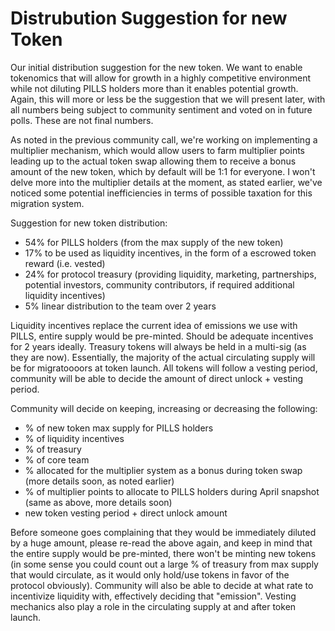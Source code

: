 # Distrubution Suggestion for new Token

Our initial distribution suggestion for the new token. We want to enable tokenomics that will allow for growth in a highly competitive environment while not diluting PILLS holders more than it enables potential growth. Again, this will more or less be the suggestion that we will present later, with all numbers being subject to community sentiment and voted on in future polls. These are not final numbers.

As noted in the previous community call, we're working on implementing a multiplier mechanism, which would allow users to farm multiplier points leading up to the actual token swap allowing them to receive a bonus amount of the new token, which by default will be 1:1 for everyone. I won't delve more into the multiplier details at the moment, as stated earlier, we've noticed some potential inefficiencies in terms of possible taxation for this migration system.

Suggestion for new token distribution:

- 54% for PILLS holders (from the max supply of the new token)
- 17% to be used as liquidity incentives, in the form of a escrowed token reward (i.e. vested)
- 24% for protocol treasury (providing liquidity, marketing, partnerships, potential investors, community contributors, if required additional liquidity incentives)
- 5% linear distribution to the team over 2 years

Liquidity incentives replace the current idea of emissions we use with PILLS, entire supply would be pre-minted. Should be adequate incentives for 2 years ideally. Treasury tokens will always be held in a multi-sig (as they are now). Essentially, the majority of the actual circulating supply will be for migratoooors at token launch. All tokens will follow a vesting period, community will be able to decide the amount of direct unlock + vesting period.

Community will decide on keeping, increasing or decreasing the following:

- % of new token max supply for PILLS holders
- % of liquidity incentives
- % of treasury
- % of core team
- % allocated for the multiplier system as a bonus during token swap (more details soon, as noted earlier)
- % of multiplier points to allocate to PILLS holders during April snapshot (same as above, more details soon)
- new token vesting period + direct unlock amount

Before someone goes complaining that they would be immediately diluted by a huge amount, please re-read the above again, and keep in mind that the entire supply would be pre-minted, there won't be minting new tokens (in some sense you could count out a large % of treasury from max supply that would circulate, as it would only hold/use tokens in favor of the protocol obviously). Community will also be able to decide at what rate to incentivize liquidity with, effectively deciding that "emission". Vesting mechanics also play a role in the circulating supply at and after token launch.

